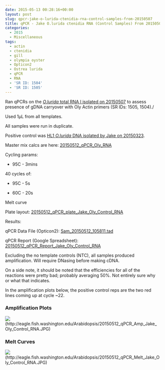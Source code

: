 ```yaml
---
date: 2015-05-13 00:28:16+00:00
layout: post
slug: qpcr-jake-o-lurida-ctenidia-rna-control-samples-from-20150507
title: qPCR - Jake O.lurida ctenidia RNA (Control Samples) From 20150507
categories:
  - 2015
  - Miscellaneous
tags:
  - actin
  - ctenidia
  - gill
  - olympia oyster
  - Opticon2
  - Ostrea lurida
  - qPCR
  - RNA
  - 'SR ID: 1504'
  - 'SR ID: 1505'
---
```


Ran qPCRs on the [_O.lurida_ total RNA I isolated on 20150507](https://robertslab.github.io/sams-notebook/posts/2015/2015-05-07-rna-isolation-jakes-o-lurida-ctenidia-control-from-20150422.html) to assess presence of gDNA carryover with Oly Actin primers (SR IDs: 1505, 1504)./

Used 1μL from all templates.

All samples were run in duplicate.

Positive control was [HL1 _O.lurida_ DNA isolated by Jake on 20150323](https://heareresearch.blogspot.com/2015/03/3-23-2015-ezna-dna-isolation-with-seed.html).

Master mix calcs are here: [20150512_qPCR_Oly_RNA](https://docs.google.com/spreadsheets/d/1-jUGGyD56GcA_uk07TFUEh2R0Y2e6DxeEzqdByTccJE/edit?usp=sharing)

Cycling params:




    
  * 95C - 3mins



40 cycles of:


    
  * 95C - 5s

    
  * 60C - 20s



Melt curve



Plate layout: [20150512_qPCR_plate_Jake_Oly_Control_RNA](https://docs.google.com/spreadsheets/d/1Ev85A7KgH3jrN6UnZd2b3gXySaX0rQqGt8_poKPcIks/edit?usp=sharing)





Results:

qPCR Data File (Opticon2): [Sam_20150512_105811.tad](https://eagle.fish.washington.edu/Arabidopsis/qPCR/Opticon/Sam_20150512_105811.tad)

qPCR Report (Google Spreadsheet): [20150512_qPCR_Report_Jake_Oly_Control_RNA](https://docs.google.com/spreadsheets/d/1F8_DalqoKNCebg54zy1Fg6OFmuwkQg90QOvi89YBJbk/edit?usp=sharing)

Excluding the no template controls (NTC), all samples produced amplification. Will require DNasing before making cDNA.

On a side note, it should be noted that the efficiencies for all of the reactions were pretty bad; probably averaging 50%. Not entirely sure why or what that indicates.

In the amplification plots below, the positive control reps are the two red lines coming up at cycle ~22.



### Amplification Plots



![](https://eagle.fish.washington.edu/Arabidopsis/20150512_qPCR_Amp_Jake_Oly_Control_RNA.JPG)(http://eagle.fish.washington.edu/Arabidopsis/20150512_qPCR_Amp_Jake_Oly_Control_RNA.JPG)







### Melt Curves



![](https://eagle.fish.washington.edu/Arabidopsis/20150512_qPCR_Melt_Jake_Oly_Control_RNA.JPG)(http://eagle.fish.washington.edu/Arabidopsis/20150512_qPCR_Melt_Jake_Oly_Control_RNA.JPG)




